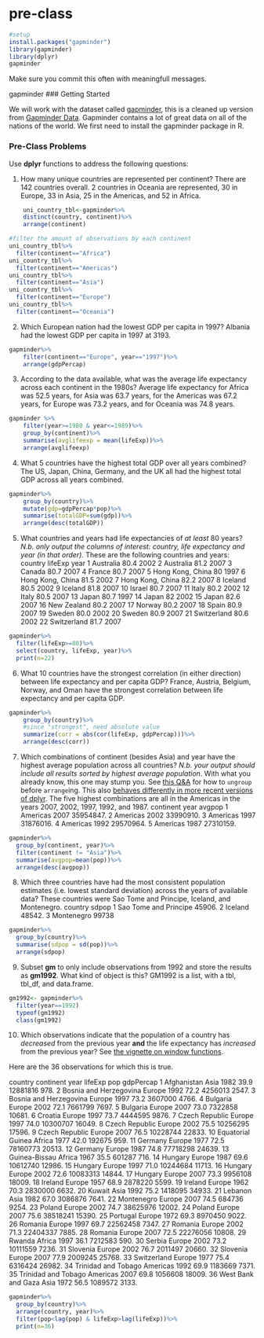 # pre-class
```r
#setup
install.packages("gapminder")
library(gapminder)
library(dplyr)
gapminder
```
Make sure you commit this often with meaningfull messages. 

gapminder
### Getting Started


We will work with the dataset called [gapminder](https://github.com/jennybc/gapminder), this is a cleaned up version from [Gapminder Data](http://www.gapminder.org/data/). Gapminder contains a lot of great data on all of the nations of the world. We first need to install the gapminder package in R. 

### Pre-Class Problems

Use **dplyr** functions to address the following questions:

1. How many unique countries are represented per continent?
There are 142 countries overall. 2 countries in Oceania are represented, 30 in Europe, 33 in Asia, 25 in the Americas, and 52 in Africa.
```r
    uni_country_tbl<-gapminder%>%
    distinct(country, continent)%>%
    arrange(continent)

#filter the amount of observations by each continent 
uni_country_tbl%>%
  filter(continent=="Africa")
uni_country_tbl%>%
  filter(continent=="Americas")
uni_country_tbl%>%
  filter(continent=="Asia")
uni_country_tbl%>%
  filter(continent=="Europe")
uni_country_tbl%>%
  filter(continent=="Oceania")
```
  
2. Which European nation had the lowest GDP per capita in 1997? 
Albania had the lowest GDP per capita in 1997 at 3193.
```r
gapminder%>%
    filter(continent=="Europe", year=="1997")%>%
    arrange(gdpPercap)
```
3. According to the data available, what was the average life expectancy across each continent in the 1980s?
Average life expectancy for Africa was 52.5 years, for Asia was 63.7 years, for the Americas was 67.2 years, for Europe was 73.2 years, and for Oceania was 74.8 years.
```r
gapminder %>%
    filter(year>=1980 & year<=1989)%>%
    group_by(continent)%>%
    summarise(avglifeexp = mean(lifeExp))%>%
    arrange(avglifeexp)
```
4. What 5 countries have the highest total GDP over all years combined?
The US, Japan, China, Germany, and the UK all had the highest total GDP across all years combined.
```r
gapminder%>%
    group_by(country)%>%
    mutate(gdp=gdpPercap*pop)%>%
    summarise(totalGDP=sum(gdp))%>%
    arrange(desc(totalGDP))
```
5. What countries and years had life expectancies of _at least_ 80 years? _N.b. only output the columns of interest: country, life expectancy and year (in that order)._
These are the following countries and years:
country          lifeExp  year
   <fct>              <dbl> <int>
 1 Australia           80.4  2002
 2 Australia           81.2  2007
 3 Canada              80.7  2007
 4 France              80.7  2007
 5 Hong Kong, China    80    1997
 6 Hong Kong, China    81.5  2002
 7 Hong Kong, China    82.2  2007
 8 Iceland             80.5  2002
 9 Iceland             81.8  2007
10 Israel              80.7  2007
11 Italy               80.2  2002
12 Italy               80.5  2007
13 Japan               80.7  1997
14 Japan               82    2002
15 Japan               82.6  2007
16 New Zealand         80.2  2007
17 Norway              80.2  2007
18 Spain               80.9  2007
19 Sweden              80.0  2002
20 Sweden              80.9  2007
21 Switzerland         80.6  2002
22 Switzerland         81.7  2007
```r
gapminder%>%
  filter(lifeExp>=80)%>%
  select(country, lifeExp, year)%>%
  print(n=22)
```

6. What 10 countries have the strongest correlation (in either direction) between life expectancy and per capita GDP?
France, Austria, Belgium, Norway, and Oman have the strongest correlation between life expectancy and per capita GDP.

```r
gapminder%>%
    group_by(country)%>%
    #since "strongest", need absolute value
    summarize(corr = abs(cor(lifeExp, gdpPercap)))%>%
    arrange(desc(corr))
```
7. Which combinations of continent (besides Asia) and year have the highest average population across all countries? _N.b. your output should include all results sorted by highest average population_. With what you already know, this one may stump you. See [this Q&A](http://stackoverflow.com/q/27207963/654296) for how to `ungroup` before `arrange`ing. This also [behaves differently in more recent versions of dplyr](https://github.com/hadley/dplyr/releases/tag/v0.5.0).
The five highest combinations are all in the Americas in the years 2007, 2002, 1997, 1992, and 1987.
 continent  year    avgpop
   <fct>     <int>     <dbl>
 1 Americas   2007 35954847.
 2 Americas   2002 33990910.
 3 Americas   1997 31876016.
 4 Americas   1992 29570964.
 5 Americas   1987 27310159.
```r
gapminder%>%
  group_by(continent, year)%>%
  filter(continent != "Asia")%>%
  summarise(avgpop=mean(pop))%>%
  arrange(desc(avgpop))
```
8. Which three countries have had the most consistent population estimates (i.e. lowest standard deviation) across the years of available data? 
These countries were Sao Tome and Principe, Iceland, and Montenegro.
   country                 sdpop
   <fct>                   <dbl>
 1 Sao Tome and Principe  45906.
 2 Iceland                48542.
 3 Montenegro             99738
```r
gapminder%>%
  group_by(country)%>%
  summarise(sdpop = sd(pop))%>%
  arrange(sdpop)
```
9. Subset **gm** to only include observations from 1992 and store the results as **gm1992**. What kind of object is this?
GM1992 is a list, with a tbl, tbl_df, and data.frame.
```r
gm1992<- gapminder%>%
  filter(year==1992)
  typeof(gm1992)
  class(gm1992)
```
10. Which observations indicate that the population of a country has *decreased* from the previous year **and** the life expectancy has *increased* from the previous year? See [the vignette on window functions](https://cran.r-project.org/web/packages/dplyr/vignettes/window-functions.html).

Here are the 36 observations for which this is true.

 country                continent  year lifeExp      pop gdpPercap
   <fct>                  <fct>     <int>   <dbl>    <int>     <dbl>
 1 Afghanistan            Asia       1982    39.9 12881816      978.
 2 Bosnia and Herzegovina Europe     1992    72.2  4256013     2547.
 3 Bosnia and Herzegovina Europe     1997    73.2  3607000     4766.
 4 Bulgaria               Europe     2002    72.1  7661799     7697.
 5 Bulgaria               Europe     2007    73.0  7322858    10681.
 6 Croatia                Europe     1997    73.7  4444595     9876.
 7 Czech Republic         Europe     1997    74.0 10300707    16049.
 8 Czech Republic         Europe     2002    75.5 10256295    17596.
 9 Czech Republic         Europe     2007    76.5 10228744    22833.
10 Equatorial Guinea      Africa     1977    42.0   192675      959.
11 Germany                Europe     1977    72.5 78160773    20513.
12 Germany                Europe     1987    74.8 77718298    24639.
13 Guinea-Bissau          Africa     1967    35.5   601287      716.
14 Hungary                Europe     1987    69.6 10612740    12986.
15 Hungary                Europe     1997    71.0 10244684    11713.
16 Hungary                Europe     2002    72.6 10083313    14844.
17 Hungary                Europe     2007    73.3  9956108    18009.
18 Ireland                Europe     1957    68.9  2878220     5599.
19 Ireland                Europe     1962    70.3  2830000     6632.
20 Kuwait                 Asia       1992    75.2  1418095    34933.
21 Lebanon                Asia       1982    67.0  3086876     7641.
22 Montenegro             Europe     2007    74.5   684736     9254.
23 Poland                 Europe     2002    74.7 38625976    12002.
24 Poland                 Europe     2007    75.6 38518241    15390.
25 Portugal               Europe     1972    69.3  8970450     9022.
26 Romania                Europe     1997    69.7 22562458     7347.
27 Romania                Europe     2002    71.3 22404337     7885.
28 Romania                Europe     2007    72.5 22276056    10808.
29 Rwanda                 Africa     1997    36.1  7212583      590.
30 Serbia                 Europe     2002    73.2 10111559     7236.
31 Slovenia               Europe     2002    76.7  2011497    20660.
32 Slovenia               Europe     2007    77.9  2009245    25768.
33 Switzerland            Europe     1977    75.4  6316424    26982.
34 Trinidad and Tobago    Americas   1992    69.9  1183669     7371.
35 Trinidad and Tobago    Americas   2007    69.8  1056608    18009.
36 West Bank and Gaza     Asia       1972    56.5  1089572     3133.

```r
gapminder%>%
  group_by(country)%>%
  arrange(country, year)%>%
  filter(pop<lag(pop) & lifeExp>lag(lifeExp))%>%
  print(n=36)
```
  

